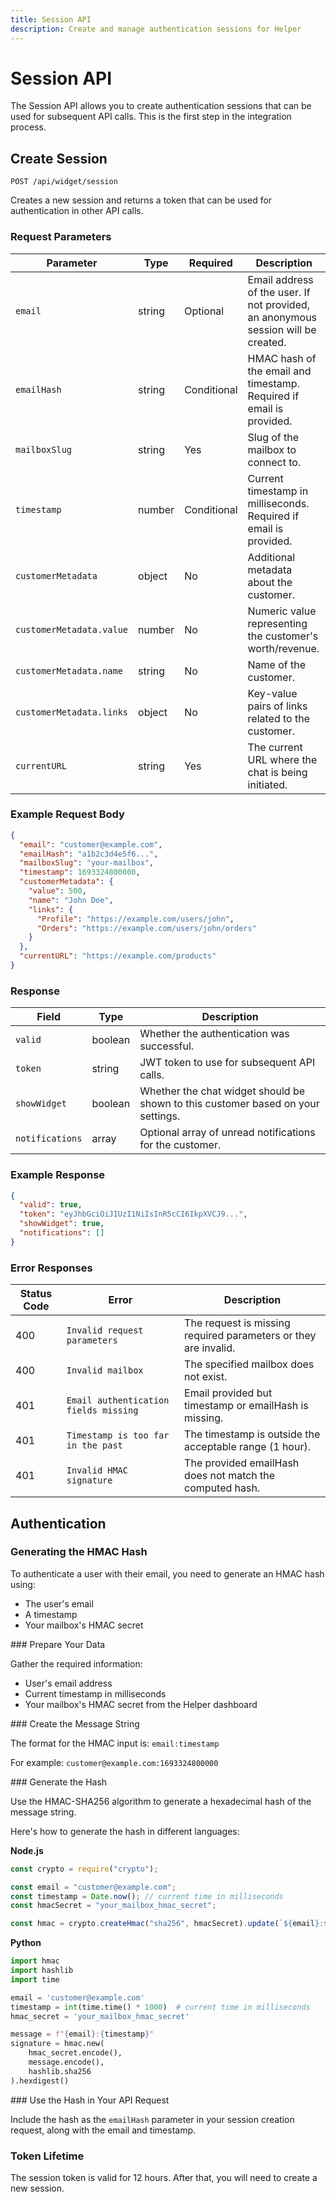 ```yaml
---
title: Session API
description: Create and manage authentication sessions for Helper
---
```



# Session API

The Session API allows you to create authentication sessions that can be used for subsequent API calls. This is the first step in the integration process.

## Create Session

```
POST /api/widget/session
```

Creates a new session and returns a token that can be used for authentication in other API calls.

### Request Parameters

| Parameter                | Type   | Required    | Description                                                                       |
| ------------------------ | ------ | ----------- | --------------------------------------------------------------------------------- |
| `email`                  | string | Optional    | Email address of the user. If not provided, an anonymous session will be created. |
| `emailHash`              | string | Conditional | HMAC hash of the email and timestamp. Required if email is provided.              |
| `mailboxSlug`            | string | Yes         | Slug of the mailbox to connect to.                                                |
| `timestamp`              | number | Conditional | Current timestamp in milliseconds. Required if email is provided.                 |
| `customerMetadata`       | object | No          | Additional metadata about the customer.                                           |
| `customerMetadata.value` | number | No          | Numeric value representing the customer's worth/revenue.                          |
| `customerMetadata.name`  | string | No          | Name of the customer.                                                             |
| `customerMetadata.links` | object | No          | Key-value pairs of links related to the customer.                                 |
| `currentURL`             | string | Yes         | The current URL where the chat is being initiated.                                |

### Example Request Body

```json
{
  "email": "customer@example.com",
  "emailHash": "a1b2c3d4e5f6...",
  "mailboxSlug": "your-mailbox",
  "timestamp": 1693324800000,
  "customerMetadata": {
    "value": 500,
    "name": "John Doe",
    "links": {
      "Profile": "https://example.com/users/john",
      "Orders": "https://example.com/users/john/orders"
    }
  },
  "currentURL": "https://example.com/products"
}
```

### Response

| Field           | Type    | Description                                                                      |
| --------------- | ------- | -------------------------------------------------------------------------------- |
| `valid`         | boolean | Whether the authentication was successful.                                       |
| `token`         | string  | JWT token to use for subsequent API calls.                                       |
| `showWidget`    | boolean | Whether the chat widget should be shown to this customer based on your settings. |
| `notifications` | array   | Optional array of unread notifications for the customer.                         |

### Example Response

```json
{
  "valid": true,
  "token": "eyJhbGciOiJIUzI1NiIsInR5cCI6IkpXVCJ9...",
  "showWidget": true,
  "notifications": []
}
```

### Error Responses

| Status Code | Error                                 | Description                                                     |
| ----------- | ------------------------------------- | --------------------------------------------------------------- |
| 400         | `Invalid request parameters`          | The request is missing required parameters or they are invalid. |
| 400         | `Invalid mailbox`                     | The specified mailbox does not exist.                           |
| 401         | `Email authentication fields missing` | Email provided but timestamp or emailHash is missing.           |
| 401         | `Timestamp is too far in the past`    | The timestamp is outside the acceptable range (1 hour).         |
| 401         | `Invalid HMAC signature`              | The provided emailHash does not match the computed hash.        |

## Authentication

### Generating the HMAC Hash

To authenticate a user with their email, you need to generate an HMAC hash using:

- The user's email
- A timestamp
- Your mailbox's HMAC secret

<Steps>
<Step>
### Prepare Your Data

Gather the required information:

- User's email address
- Current timestamp in milliseconds
- Your mailbox's HMAC secret from the Helper dashboard

</Step>

<Step>
### Create the Message String

The format for the HMAC input is: `email:timestamp`

For example: `customer@example.com:1693324800000`

</Step>

<Step>
### Generate the Hash

Use the HMAC-SHA256 algorithm to generate a hexadecimal hash of the message string.

Here's how to generate the hash in different languages:

**Node.js**

```javascript
const crypto = require("crypto");

const email = "customer@example.com";
const timestamp = Date.now(); // current time in milliseconds
const hmacSecret = "your_mailbox_hmac_secret";

const hmac = crypto.createHmac("sha256", hmacSecret).update(`${email}:${timestamp}`).digest("hex");
```

**Python**

```python
import hmac
import hashlib
import time

email = 'customer@example.com'
timestamp = int(time.time() * 1000)  # current time in milliseconds
hmac_secret = 'your_mailbox_hmac_secret'

message = f"{email}:{timestamp}"
signature = hmac.new(
    hmac_secret.encode(),
    message.encode(),
    hashlib.sha256
).hexdigest()
```

</Step>

<Step>
### Use the Hash in Your API Request

Include the hash as the `emailHash` parameter in your session creation request, along with the email and timestamp.

</Step>
</Steps>

### Token Lifetime

The session token is valid for 12 hours. After that, you will need to create a new session.
